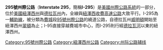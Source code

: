 {{Infobox US Road
|Name = '''295號州際公路'''<br />'''Interstate 295'''
|Shield = I-295.svg
|Map = I-295 (NJ-DE) map.png
|Direction A = 南
|Direction B = 北
|System=州际公路系统
|From = [[File:I-95.svg|20px]][[File:I-495.svg|20px]][[File:US_202.svg|20px]][[I-95|I-95]]／[[I-495_(德拉瓦州)|I-495]]／[[美國國道220|US 220]]([[德拉瓦州|德拉瓦州]][[新城_(德拉瓦州)|新城]])
|To = [[File:I-95.svg|20px]][[File:US_1.svg|20px]]（紐澤西州[[勞倫斯鎮_(紐澤西州)|勞倫斯鎮]]）
|Formed = 1958年
|Junction = [[File:US_40.svg|20px]][[File:New_Jersey_Turnpike_Shield.svg|20px]][[美國國道40|US 40]]／[[紐澤西收費公路|NJTP]]（[[紐澤西州|紐澤西州]][[卡爾尼斯點_(紐澤西州)|卡爾尼斯點]]）<br />[[File:I-76.svg|20px]][[File:Ellipse_sign_42.svg|20px]][[76號州際公路_(東段)|I-76]]／[[42號紐澤西州州道|NJ 42]]（紐澤西州[[貝爾毛爾_(紐澤西州)|貝爾毛爾]]）<br />[[File:I-195_(NJ).svg|20px]][[File:Circle_sign_29.svg|20px]][[195號州際公路_(紐澤西州)|I-195]]／[[29號紐澤西州州道|NJ 29]]（紐澤西州[[漢彌爾頓鎮_(紐澤西州)|漢彌爾頓鎮]]）
|Mile = 92.30
}}
'''295號州際公路'''（'''Interstate 295'''，簡稱'''I-295'''）是[[美國州際公路系統|美國州際公路系統]]的一部分，位於[[美國|美國]][[紐澤西州|紐澤西州]]與[[德拉瓦州|德拉瓦州]]內，全線與[[紐澤西收費高速公路|紐澤西收費高速公路]]大致平行。I-295為一[[美國州際公路輔助線列表|輔助線]]，被分類為[[費城|費城]]段[[95號州際公路|95號州際公路]]的繞道公路，自德拉瓦州[[威爾明頓_(德拉瓦州)|威明頓]]開始至紐澤西州[[翠頓|翠頓]]為止；I-95直接穿越費城市中心，而I-295則行經[[德拉瓦河|德拉瓦河]]以東的紐澤西州。

{{95号州际公路及其辅助线}}

[[Category:95號州際公路|Category:95號州際公路]]
[[Category:紐澤西州公路|Category:紐澤西州公路]]
[[Category:州际公路辅线|Category:州际公路辅线]]